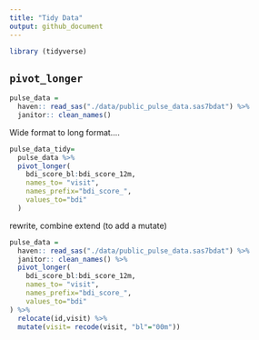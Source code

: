 ```yaml
---
title: "Tidy Data"
output: github_document
---
```




```r
library (tidyverse)
```

## `pivot_longer`

```r
pulse_data =
  haven:: read_sas("./data/public_pulse_data.sas7bdat") %>% 
  janitor:: clean_names()

```
Wide format to long format....

```r
pulse_data_tidy=
  pulse_data %>% 
  pivot_longer(
    bdi_score_bl:bdi_score_12m, 
    names_to= "visit",
    names_prefix="bdi_score_",
    values_to="bdi"
  )
```
rewrite, combine extend (to add a mutate)

```r
pulse_data =
  haven:: read_sas("./data/public_pulse_data.sas7bdat") %>% 
  janitor:: clean_names() %>% 
  pivot_longer(
    bdi_score_bl:bdi_score_12m, 
    names_to= "visit",
    names_prefix="bdi_score_",
    values_to="bdi"
) %>% 
  relocate(id,visit) %>% 
  mutate(visit= recode(visit, "bl"="00m"))
```

